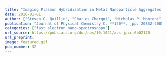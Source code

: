 ```yaml
---
title: "Imaging Plasmon Hybridization in Metal Nanoparticle Aggregates with Electron Energy-Loss Spectroscopy"
date: 2016-01-01
author: ["Steven C. Quillin", "Charles Cherqui", "Nicholas P. Montoni", "Guoliang Li", "Jon P. Camden", "David J. Masiello"]
publication: "Journal of Physical Chemistry C, **120**, _pp. 20852-20859_ (2016)."
categories: ["fast_electron_nano-spectroscopy"]
url_source: https://pubs.acs.org/doi/abs/10.1021/acs.jpcc.6b02170
url_preprint: 
image: featured.gif
pub_number: 32
---
```

